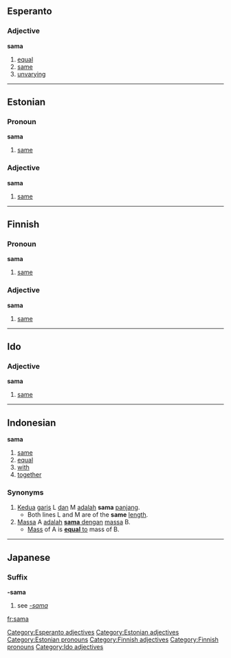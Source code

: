 ==Esperanto==

===Adjective===
'''sama'''

#[[equal]]
#[[same]]
#[[unvarying]]

----

==Estonian==

===Pronoun===
'''sama'''

#[[same]]

===Adjective===
'''sama'''

#[[same]]

----

==Finnish==

===Pronoun===
'''sama'''

#[[same]]

===Adjective===
'''sama'''

#[[same]]

----

==Ido==

===Adjective===
'''sama'''

#[[same]]

----

==Indonesian==

<!--===part of speech===-->
'''sama'''

# [[same]]
# [[equal]]
# [[with]]
# [[together]]

===Synonyms===
# [[kedua|Kedua]] [[garis]] L [[dan]] M [[adalah]] '''sama''' [[panjang]].
#* Both lines L and M are of the '''same''' [[length]].
# [[massa|Massa]] A [[adalah]] <u>'''sama''' [[dengan]]</u> [[massa]] B.
#* [[mass|Mass]] of A is <u>'''equal''' to</u> mass of B.

-----

==Japanese==

===Suffix===
'''-sama'''

#see ''[[-sama]]''

[[Category:Esperanto adjectives]]
[[Category:Estonian adjectives]]
[[Category:Estonian pronouns]]
[[Category:Finnish adjectives]]
[[Category:Finnish pronouns]]
[[Category:Ido adjectives]]

[[fr:sama]]